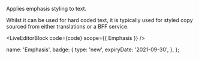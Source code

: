 
Applies emphasis styling to text.
<p>Whilst it can be used for hard coded text, it is typically used for styled copy sourced from either translations or a BFF service.</p>

<LiveEditorBlock code={code} scope={{ Emphasis }} />
<GeneratePropsTable componentName="Emphasis" />

  name: 'Emphasis',
  badge: {
    type: 'new',
    expiryDate: '2021-09-30',
  },
};
